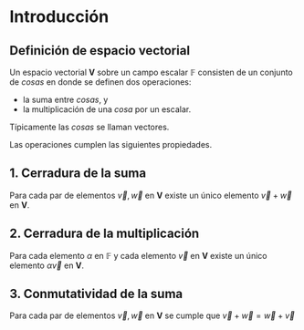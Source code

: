 # Introducción

::: {.callout-tip icon=false collapse="false"}
## Definición de espacio vectorial


Un espacio vectorial $\mathbf{V}$ sobre un campo escalar $\mathbb{F}$ consisten de un conjunto de *cosas* en donde se definen dos operaciones:

- la suma entre *cosas*, y
- la multiplicación de una *cosa* por un escalar.

Típicamente las *cosas* se llaman vectores.
:::

Las operaciones cumplen las siguientes propiedades. 

::: {.callout-note icon=false collapse="true"}
## 1. Cerradura de la suma

Para cada par de elementos $\vec{v},\,\vec{w}$ en $\mathbf{V}$ existe un único elemento $\vec{v}+\vec{w}$ en $\mathbf{V}$. 

:::

::: {.callout-note icon=false collapse="true"}
## 2. Cerradura de la multiplicación

Para cada elemento $\alpha$ en $\mathbb{F}$ y cada elemento $\vec{v}$ en $\mathbf{V}$ existe un único elemento $\alpha \vec{v}$ en $\mathbf{V}$. 

:::

::: {.callout-note icon=false collapse="true"}
## 3. Conmutatividad de la suma

Para cada par de elementos $\vec{v},\,\vec{w}$ en $\mathbf{V}$ se cumple que $\vec{v}+\vec{w}=\vec{w}+\vec{v}$ 

:::